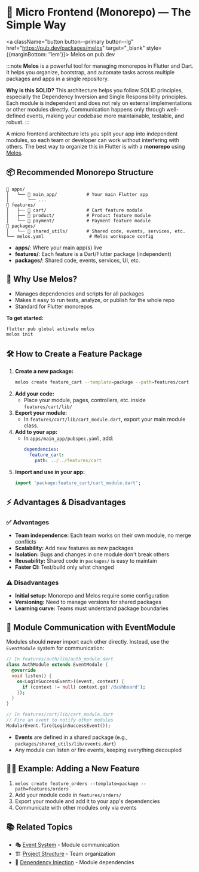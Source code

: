 # 🧩 Micro Frontend (Monorepo) — The Simple Way

<a className="button button--primary button--lg" href="https://pub.dev/packages/melos" target="_blank" style={{marginBottom: '1em'}}>
  Melos on pub.dev
</a>

:::note
**Melos** is a powerful tool for managing monorepos in Flutter and Dart. It helps you organize, bootstrap, and automate tasks across multiple packages and apps in a single repository.

**Why is this SOLID?**
This architecture helps you follow SOLID principles, especially the Dependency Inversion and Single Responsibility principles. Each module is independent and does not rely on external implementations or other modules directly. Communication happens only through well-defined events, making your codebase more maintainable, testable, and robust.
:::

A micro frontend architecture lets you split your app into independent modules, so each team or developer can work without interfering with others. The best way to organize this in Flutter is with a **monorepo** using [Melos](https://melos.invertase.dev/).

## 📦 Recommended Monorepo Structure

```
📁 apps/
│   └── 📁 main_app/           # Your main Flutter app
│       └── ...
📁 features/
│   ├── 📁 cart/               # Cart feature module
│   ├── 📁 product/            # Product feature module
│   └── 📁 payment/            # Payment feature module
📁 packages/
│   └── 📁 shared_utils/       # Shared code, events, services, etc.
└── melos.yaml                 # Melos workspace config
```

- **apps/**: Where your main app(s) live
- **features/**: Each feature is a Dart/Flutter package (independent)
- **packages/**: Shared code, events, services, UI, etc.

## 🚀 Why Use Melos?
- Manages dependencies and scripts for all packages
- Makes it easy to run tests, analyze, or publish for the whole repo
- Standard for Flutter monorepos

**To get started:**
```bash
flutter pub global activate melos
melos init
```

## 🛠️ How to Create a Feature Package

1. **Create a new package:**
   ```bash
   melos create feature_cart --template=package --path=features/cart
   ```
2. **Add your code:**
   - Place your module, pages, controllers, etc. inside `features/cart/lib/`
3. **Export your module:**
   - In `features/cart/lib/cart_module.dart`, export your main module class.
4. **Add to your app:**
   - In `apps/main_app/pubspec.yaml`, add:
     ```yaml
     dependencies:
       feature_cart:
         path: ../../features/cart
     ```
5. **Import and use in your app:**
   ```dart
   import 'package:feature_cart/cart_module.dart';
   ```

## ⚡️ Advantages & Disadvantages

### ✅ Advantages
- **Team independence:** Each team works on their own module, no merge conflicts
- **Scalability:** Add new features as new packages
- **Isolation:** Bugs and changes in one module don't break others
- **Reusability:** Shared code in `packages/` is easy to maintain
- **Faster CI:** Test/build only what changed

### ⚠️ Disadvantages
- **Initial setup:** Monorepo and Melos require some configuration
- **Versioning:** Need to manage versions for shared packages
- **Learning curve:** Teams must understand package boundaries

## 🔗 Module Communication with EventModule

Modules should **never** import each other directly. Instead, use the `EventModule` system for communication:

```dart
// In features/auth/lib/auth_module.dart
class AuthModule extends EventModule {
  @override
  void listen() {
    on<LoginSuccessEvent>((event, context) {
      if (context != null) context.go('/dashboard');
    });
  }
}

// In features/cart/lib/cart_module.dart
// Fire an event to notify other modules
ModularEvent.fire(LoginSuccessEvent());
```

- **Events** are defined in a shared package (e.g., `packages/shared_utils/lib/events.dart`)
- Any module can listen or fire events, keeping everything decoupled

## 🧑‍💻 Example: Adding a New Feature

1. `melos create feature_orders --template=package --path=features/orders`
2. Add your module code in `features/orders/`
3. Export your module and add it to your app's dependencies
4. Communicate with other modules only via events

## 📚 Related Topics
- 🎭 [Event System](./event-system) - Module communication
- 🏗️ [Project Structure](./project-structure) - Team organization
- 💉 [Dependency Injection](./dependency-injection) - Module dependencies

